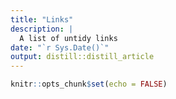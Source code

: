 ```yaml
---
title: "Links"
description: |
  A list of untidy links
date: "`r Sys.Date()`"
output: distill::distill_article
---
```







```r
knitr::opts_chunk$set(echo = FALSE)
```





